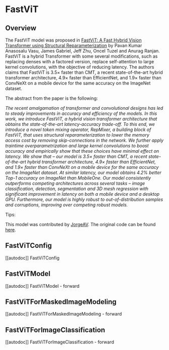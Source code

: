 <!--Copyright 2023 The HuggingFace Team. All rights reserved.

Licensed under the Apache License, Version 2.0 (the "License"); you may not use this file except in compliance with
the License. You may obtain a copy of the License at

http://www.apache.org/licenses/LICENSE-2.0

Unless required by applicable law or agreed to in writing, software distributed under the License is distributed on
an "AS IS" BASIS, WITHOUT WARRANTIES OR CONDITIONS OF ANY KIND, either express or implied. See the License for the
specific language governing permissions and limitations under the License.
-->

# FastViT

## Overview

The FastViT model was proposed in [FastViT: A Fast Hybrid Vision Transformer using Structural Reparameterization](https://arxiv.org/abs/2303.14189) by Pavan Kumar Anasosalu Vasu, James Gabriel, Jeff Zhu, Oncel Tuzel and Anurag Ranjan.
FastViT is a hybrid Transformer with some several modifications, such as replacing denses with a factored version, 
replace self-attention to large kernel convolutions, with the objective of reducing latency.
The authors claims that FastViT is 3.5× faster than CMT, a recent state-of-the-art hybrid transformer architecture, 
4.9× faster than EfficientNet, and 1.9× faster than ConvNeXt on a mobile device for the same accuracy on the ImageNet dataset.   

The abstract from the paper is the following:

*The recent amalgamation of transformer and convolutional designs has led to steady improvements in accuracy and efficiency of the models. 
In this work, we introduce FastViT, a hybrid vision transformer architecture that obtains the state-of-the-art latency-accuracy trade-off. 
To this end, we introduce a novel token mixing operator, RepMixer, a building block of FastViT, that uses structural reparameterization 
to lower the memory access cost by removing skip-connections in the network. We further apply traintime overparametrization and 
large kernel convolutions to boost accuracy and empirically show that these choices have minimal effect on latency. 
We show that – our model is 3.5× faster than CMT, a recent state-of-the-art hybrid transformer architecture, 
4.9× faster than EfficientNet, and 1.9× faster than ConvNeXt on a mobile device for the same accuracy on the ImageNet dataset. 
At similar latency, our model obtains 4.2% better Top-1 accuracy on ImageNet than MobileOne. 
Our model consistently outperforms competing architectures across several tasks – image classification, detection, segmentation and 3D mesh regression 
with significant improvement in latency on both a mobile device and a desktop GPU. Furthermore, our model is highly robust to out-of-distribution samples 
and corruptions, improving over competing robust models.*

Tips:


This model was contributed by [JorgeAV](https://huggingface.co/JorgeAV).
The original code can be found [here](https://github.com/apple/ml-fastvit).


## FastViTConfig

[[autodoc]] FastViTConfig

## FastViTModel

[[autodoc]] FastViTModel
    - forward

## FastViTForMaskedImageModeling

[[autodoc]] FastViTForMaskedImageModeling
    - forward

## FastViTForImageClassification

[[autodoc]] FastViTForImageClassification
    - forward
